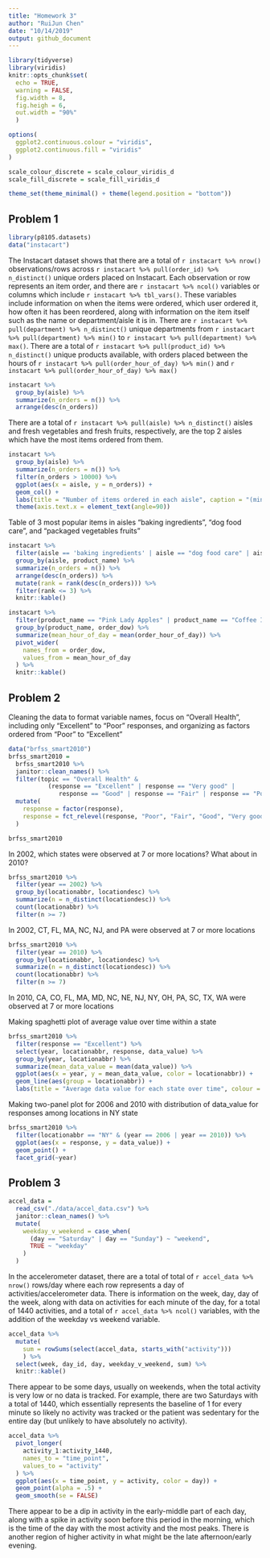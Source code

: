 ```yaml
---
title: "Homework 3"
author: "RuiJun Chen"
date: "10/14/2019"
output: github_document
---
```


```r
library(tidyverse)
library(viridis)
knitr::opts_chunk$set(
  echo = TRUE,
  warning = FALSE,
  fig.width = 8,
  fig.heigh = 6,
  out.width = "90%"
  )

options(
  ggplot2.continuous.colour = "viridis",
  ggplot2.continuous.fill = "viridis"
)

scale_colour_discrete = scale_colour_viridis_d
scale_fill_discrete = scale_fill_viridis_d

theme_set(theme_minimal() + theme(legend.position = "bottom"))
```

## Problem 1
```r
library(p8105.datasets)
data("instacart")
```

The Instacart dataset shows that there are a total of `r instacart %>% nrow()` observations/rows across `r instacart %>% pull(order_id) %>% n_distinct()` unique orders placed on Instacart. Each observation or row represents an item order, and there are `r instacart %>% ncol()` variables or columns which include `r instacart %>% tbl_vars()`. These variables include information on when the items were ordered, which user ordered it, how often it has been reordered, along with information on the item itself such as the name or department/aisle it is in. There are `r instacart %>% pull(department) %>% n_distinct()` unique departments from `r instacart %>% pull(department) %>% min()` to `r instacart %>% pull(department) %>% max()`. There are a total of `r instacart %>% pull(product_id) %>% n_distinct()` unique products available, with orders placed between the hours of `r instacart %>% pull(order_hour_of_day) %>% min()` and `r instacart %>% pull(order_hour_of_day) %>% max()`


```r
instacart %>% 
  group_by(aisle) %>% 
  summarize(n_orders = n()) %>% 
  arrange(desc(n_orders))
```
There are a total of `r instacart %>% pull(aisle) %>% n_distinct()` aisles and fresh vegetables and fresh fruits, respectively, are the top 2 aisles which have the most items ordered from them.

```r
instacart %>% 
  group_by(aisle) %>% 
  summarize(n_orders = n()) %>% 
  filter(n_orders > 10000) %>% 
  ggplot(aes(x = aisle, y = n_orders)) +
  geom_col() +
  labs(title = "Number of items ordered in each aisle", caption = "(min 10000 items), arranged alphabetically") +
  theme(axis.text.x = element_text(angle=90))
```

Table of 3 most popular items in aisles “baking ingredients”, “dog food care”, and “packaged vegetables fruits”
```r
instacart %>% 
  filter(aisle == 'baking ingredients' | aisle == "dog food care" | aisle == "packaged vegetables fruits") %>% 
  group_by(aisle, product_name) %>% 
  summarize(n_orders = n()) %>% 
  arrange(desc(n_orders)) %>% 
  mutate(rank = rank(desc(n_orders))) %>% 
  filter(rank <= 3) %>% 
  knitr::kable()
```

```r
instacart %>% 
  filter(product_name == "Pink Lady Apples" | product_name == "Coffee Ice Cream") %>% 
  group_by(product_name, order_dow) %>% 
  summarize(mean_hour_of_day = mean(order_hour_of_day)) %>% 
  pivot_wider(
    names_from = order_dow,
    values_from = mean_hour_of_day
  ) %>% 
  knitr::kable()
```

## Problem 2

Cleaning the data to format variable names, focus on "Overall Health", including only "Excellent" to "Poor" responses, and organizing as factors ordered from "Poor" to "Excellent"
```r
data("brfss_smart2010")
brfss_smart2010 = 
  brfss_smart2010 %>% 
  janitor::clean_names() %>% 
  filter(topic == "Overall Health" & 
           (response == "Excellent" | response == "Very good" |
              response == "Good" | response == "Fair" | response == "Poor")) %>% 
  mutate(
    response = factor(response),
    response = fct_relevel(response, "Poor", "Fair", "Good", "Very good")
  )

brfss_smart2010 
```


In 2002, which states were observed at 7 or more locations? What about in 2010?
```r
brfss_smart2010 %>% 
  filter(year == 2002) %>% 
  group_by(locationabbr, locationdesc) %>% 
  summarize(n = n_distinct(locationdesc)) %>% 
  count(locationabbr) %>% 
  filter(n >= 7)
```
In 2002, CT, FL, MA, NC, NJ, and PA were observed at 7 or more locations


```r
brfss_smart2010 %>% 
  filter(year == 2010) %>% 
  group_by(locationabbr, locationdesc) %>% 
  summarize(n = n_distinct(locationdesc)) %>% 
  count(locationabbr) %>% 
  filter(n >= 7)
```
In 2010, CA, CO, FL, MA, MD, NC, NE, NJ, NY, OH, PA, SC, TX, WA were observed at 7 or more locations


Making spaghetti plot of average value over time within a state
```r
brfss_smart2010 %>% 
  filter(response == "Excellent") %>% 
  select(year, locationabbr, response, data_value) %>% 
  group_by(year, locationabbr) %>% 
  summarize(mean_data_value = mean(data_value)) %>% 
  ggplot(aes(x = year, y = mean_data_value, color = locationabbr)) + 
  geom_line(aes(group = locationabbr)) +
  labs(title = "Average data value for each state over time", colour = "State")
```


Making two-panel plot for 2006 and 2010 with distribution of data_value for responses among locations in NY state
```r
brfss_smart2010 %>% 
  filter(locationabbr == "NY" & (year == 2006 | year == 2010)) %>% 
  ggplot(aes(x = response, y = data_value)) + 
  geom_point() +
  facet_grid(~year)
```

## Problem 3

```r
accel_data = 
  read_csv("./data/accel_data.csv") %>% 
  janitor::clean_names() %>% 
  mutate(
    weekday_v_weekend = case_when(
      (day == "Saturday" | day == "Sunday") ~ "weekend",
      TRUE ~ "weekday"
    )
  )
```

In the accelerometer dataset, there are a total of total of `r accel_data %>% nrow()` rows/day where each row represents a day of activities/accelerometer data. There is information on the week, day, day of the week, along with data on activities for each minute of the day, for a total of 1440 activities, and a total of `r accel_data %>% ncol()` variables, with the addition of the weekday vs weekend variable.  

```r
accel_data %>% 
  mutate(
    sum = rowSums(select(accel_data, starts_with("activity")))
    ) %>% 
  select(week, day_id, day, weekday_v_weekend, sum) %>% 
  knitr::kable()
```

There appear to be some days, usually on weekends, when the total activity is very low or no data is tracked. For example, there are two Saturdays with a total of 1440, which essentially represents the baseline of 1 for every minute so likely no activity was tracked or the patient was sedentary for the entire day (but unlikely to have absolutely no activity).

```r
accel_data %>% 
  pivot_longer(
    activity_1:activity_1440,
    names_to = "time_point",
    values_to = "activity"
  ) %>% 
  ggplot(aes(x = time_point, y = activity, color = day)) +
  geom_point(alpha = .5) + 
  geom_smooth(se = FALSE)
```
There appear to be a dip in activity in the early-middle part of each day, along with a spike in activity soon before this period in the morning, which is the time of the day with the most activity and the most peaks. There is another region of higher activity in what might be the late afternoon/early evening.